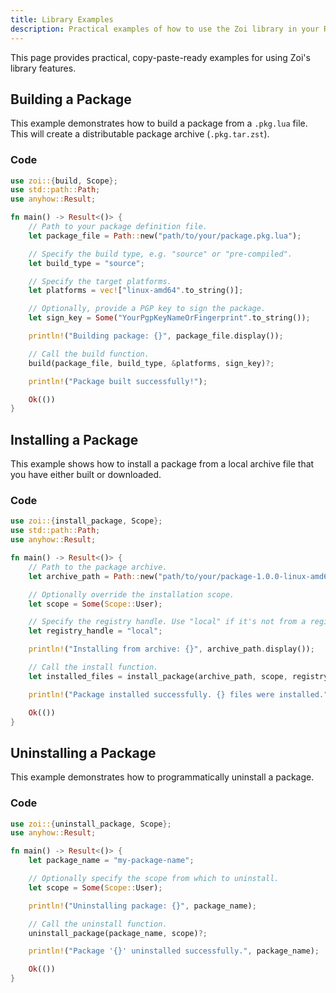 ```yaml
---
title: Library Examples
description: Practical examples of how to use the Zoi library in your Rust code.
---
```


This page provides practical, copy-paste-ready examples for using Zoi's library features.

## Building a Package

This example demonstrates how to build a package from a `.pkg.lua` file. This will create a distributable package archive (`.pkg.tar.zst`).

### Code

```rust
use zoi::{build, Scope};
use std::path::Path;
use anyhow::Result;

fn main() -> Result<()> {
    // Path to your package definition file.
    let package_file = Path::new("path/to/your/package.pkg.lua");

    // Specify the build type, e.g. "source" or "pre-compiled".
    let build_type = "source";

    // Specify the target platforms.
    let platforms = vec!["linux-amd64".to_string()];

    // Optionally, provide a PGP key to sign the package.
    let sign_key = Some("YourPgpKeyNameOrFingerprint".to_string());

    println!("Building package: {}", package_file.display());

    // Call the build function.
    build(package_file, build_type, &platforms, sign_key)?;

    println!("Package built successfully!");

    Ok(())
}
```

## Installing a Package

This example shows how to install a package from a local archive file that you have either built or downloaded.

### Code

```rust
use zoi::{install_package, Scope};
use std::path::Path;
use anyhow::Result;

fn main() -> Result<()> {
    // Path to the package archive.
    let archive_path = Path::new("path/to/your/package-1.0.0-linux-amd64.pkg.tar.zst");

    // Optionally override the installation scope.
    let scope = Some(Scope::User);

    // Specify the registry handle. Use "local" if it's not from a registry.
    let registry_handle = "local";

    println!("Installing from archive: {}", archive_path.display());

    // Call the install function.
    let installed_files = install_package(archive_path, scope, registry_handle)?;

    println!("Package installed successfully. {} files were installed.", installed_files.len());

    Ok(())
}
```

## Uninstalling a Package

This example demonstrates how to programmatically uninstall a package.

### Code

```rust
use zoi::{uninstall_package, Scope};
use anyhow::Result;

fn main() -> Result<()> {
    let package_name = "my-package-name";

    // Optionally specify the scope from which to uninstall.
    let scope = Some(Scope::User);

    println!("Uninstalling package: {}", package_name);

    // Call the uninstall function.
    uninstall_package(package_name, scope)?;

    println!("Package '{}' uninstalled successfully.", package_name);

    Ok(())
}
```
